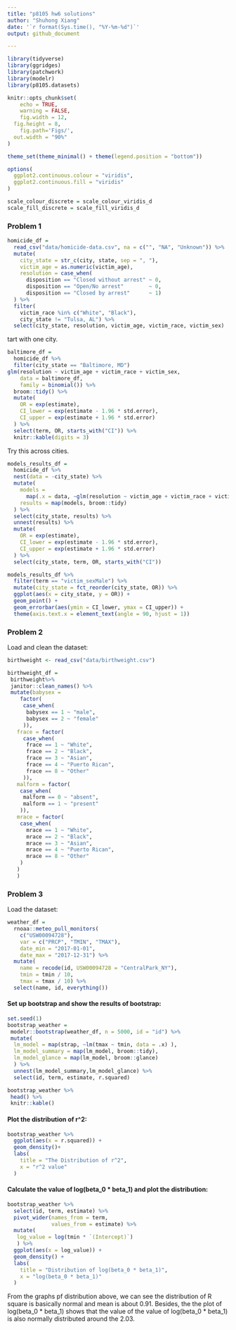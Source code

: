 ```yaml
---
title: "p8105 hw6 solutions"
author: "Shuhong Xiang"
date: '`r format(Sys.time(), "%Y-%m-%d")`'
output: github_document

---
```


```r
library(tidyverse)
library(ggridges)
library(patchwork)
library(modelr)
library(p8105.datasets)

knitr::opts_chunk$set(
	echo = TRUE,
	warning = FALSE,
	fig.width = 12, 
  fig.height = 8,
	fig.path='Figs/',
  out.width = "90%"
)

theme_set(theme_minimal() + theme(legend.position = "bottom"))

options(
  ggplot2.continuous.colour = "viridis",
  ggplot2.continuous.fill = "viridis"
)

scale_colour_discrete = scale_colour_viridis_d
scale_fill_discrete = scale_fill_viridis_d
```

### Problem 1

```r
homicide_df = 
  read_csv("data/homicide-data.csv", na = c("", "NA", "Unknown")) %>% 
  mutate(
    city_state = str_c(city, state, sep = ", "),
    victim_age = as.numeric(victim_age),
    resolution = case_when(
      disposition == "Closed without arrest" ~ 0,
      disposition == "Open/No arrest"        ~ 0,
      disposition == "Closed by arrest"      ~ 1)
  ) %>% 
  filter(
    victim_race %in% c("White", "Black"),
    city_state != "Tulsa, AL") %>% 
  select(city_state, resolution, victim_age, victim_race, victim_sex)
```

tart with one city.

```r
baltimore_df =
  homicide_df %>% 
  filter(city_state == "Baltimore, MD")
glm(resolution ~ victim_age + victim_race + victim_sex, 
    data = baltimore_df,
    family = binomial()) %>% 
  broom::tidy() %>% 
  mutate(
    OR = exp(estimate),
    CI_lower = exp(estimate - 1.96 * std.error),
    CI_upper = exp(estimate + 1.96 * std.error)
  ) %>% 
  select(term, OR, starts_with("CI")) %>% 
  knitr::kable(digits = 3)
```

Try this across cities.

```r
models_results_df = 
  homicide_df %>% 
  nest(data = -city_state) %>% 
  mutate(
    models = 
      map(.x = data, ~glm(resolution ~ victim_age + victim_race + victim_sex, data = .x, family = binomial())),
    results = map(models, broom::tidy)
  ) %>% 
  select(city_state, results) %>% 
  unnest(results) %>% 
  mutate(
    OR = exp(estimate),
    CI_lower = exp(estimate - 1.96 * std.error),
    CI_upper = exp(estimate + 1.96 * std.error)
  ) %>% 
  select(city_state, term, OR, starts_with("CI")) 
```

```r
models_results_df %>% 
  filter(term == "victim_sexMale") %>% 
  mutate(city_state = fct_reorder(city_state, OR)) %>% 
  ggplot(aes(x = city_state, y = OR)) + 
  geom_point() + 
  geom_errorbar(aes(ymin = CI_lower, ymax = CI_upper)) + 
  theme(axis.text.x = element_text(angle = 90, hjust = 1))
```

### Problem 2

Load and clean the dataset:
```r
birthweight <- read_csv("data/birthweight.csv")

birthweight_df = 
 birthweight%>%
 janitor::clean_names() %>%
 mutate(babysex = 
    factor(
     case_when(
      babysex == 1 ~ "male",
      babysex == 2 ~ "female"
     )),
   frace = factor(
     case_when(
      frace == 1 ~ "White",
      frace == 2 ~ "Black",
      frace == 3 ~ "Asian",
      frace == 4 ~ "Puerto Rican",
      frace == 8 ~ "Other"
     )),
   malform = factor(
    case_when(
     malform == 0 ~ "absent",
     malform == 1 ~ "present"
    )),
   mrace = factor(
    case_when(
      mrace == 1 ~ "White",
      mrace == 2 ~ "Black",
      mrace == 3 ~ "Asian",
      mrace == 4 ~ "Puerto Rican",
      mrace == 8 ~ "Other"     
    )
   )
   )
```


### Problem 3

Load the dataset:
```r
weather_df = 
  rnoaa::meteo_pull_monitors(
    c("USW00094728"),
    var = c("PRCP", "TMIN", "TMAX"), 
    date_min = "2017-01-01",
    date_max = "2017-12-31") %>%
  mutate(
    name = recode(id, USW00094728 = "CentralPark_NY"),
    tmin = tmin / 10,
    tmax = tmax / 10) %>%
  select(name, id, everything())
```

#### Set up bootstrap and show the results of bootstrap:

```r
set.seed(1)
bootstrap_weather = 
 modelr::bootstrap(weather_df, n = 5000, id = "id") %>%
 mutate(
  lm_model = map(strap, ~lm(tmax ~ tmin, data = .x) ),
  lm_model_summary = map(lm_model, broom::tidy),
  lm_model_glance = map(lm_model, broom::glance)
  ) %>% 
  unnest(lm_model_summary,lm_model_glance) %>% 
  select(id, term, estimate, r.squared)

bootstrap_weather %>% 
 head() %>% 
 knitr::kable()
```

#### Plot the distribution of r^2: 

```r
bootstrap_weather %>%
  ggplot(aes(x = r.squared)) +
  geom_density()+
  labs(
    title = "The Distribution of r^2",
    x = "r^2 value"
  )
```

#### Calculate the value of log(beta_0 * beta_1) and plot the distribution:

```r
bootstrap_weather %>%
  select(id, term, estimate) %>%
  pivot_wider(names_from = term,
              values_from = estimate) %>%
  mutate(
   log_value = log(tmin * `(Intercept)`)
   ) %>%
  ggplot(aes(x = log_value)) +
  geom_density() +
  labs(
    title = "Distribution of log(beta_0 * beta_1)",
    x = "log(beta_0 * beta_1)"
  )
```

From the graphs pf distribution above, we can see the distribution of R square is basically normal and mean is about 0.91. Besides, the the plot of log(beta_0 * beta_1) shows that the value of the value of log(beta_0 * beta_1) is also normally distributed around the 2.03.